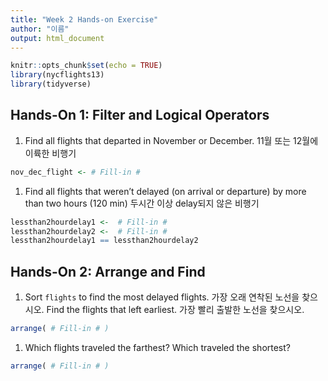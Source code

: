 ```yaml
---
title: "Week 2 Hands-on Exercise"
author: "이름"
output: html_document
---
```


```r
knitr::opts_chunk$set(echo = TRUE)
library(nycflights13)
library(tidyverse)
```

## Hands-On 1: Filter and Logical Operators

1. Find all flights that departed in November or December. 11월 또는 12월에 이륙한 비행기
```r
nov_dec_flight <- # Fill-in #
```

1. Find all flights that weren’t delayed (on arrival or departure) by more than two hours (120 min)
두시간 이상 delay되지 않은 비행기

```r
lessthan2hourdelay1 <-  # Fill-in #
lessthan2hourdelay2 <-  # Fill-in #
lessthan2hourdelay1 == lessthan2hourdelay2
```

## Hands-On 2: Arrange and Find
1. Sort `flights` to find the most delayed flights. 가장 오래 연착된 노선을 찾으시오. Find the flights that left earliest. 가장 빨리 출발한 노선을 찾으시오.

```r
arrange( # Fill-in # )
```


1. Which flights traveled the farthest? Which traveled the shortest?
```r
arrange( # Fill-in # )
```

